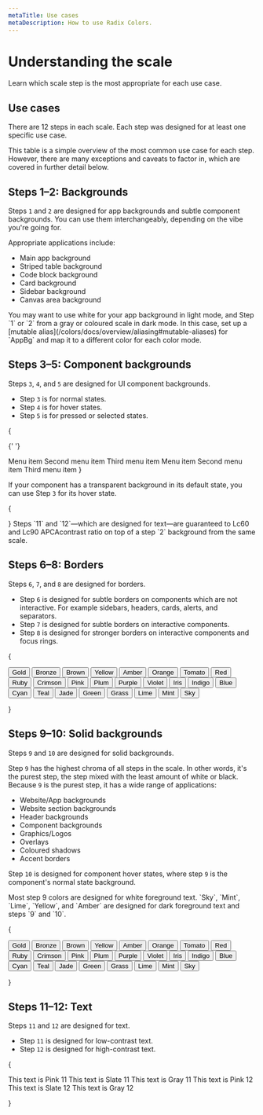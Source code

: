 ```yaml
---
metaTitle: Use cases
metaDescription: How to use Radix Colors.
---
```


# Understanding the scale

<Description>
  Learn which scale step is the most appropriate for each use case.
</Description>

## Use cases

There are 12 steps in each scale. Each step was designed for at least one specific use case.

This table is a simple overview of the most common use case for each step. However, there are many exceptions and caveats to factor in, which are covered in further detail below.

<UseCasesTable />

## Steps 1–2: Backgrounds

<ColorScale01 />

Steps `1` and `2` are designed for app backgrounds and subtle component backgrounds. You can use them interchangeably, depending on the vibe you're going for.

Appropriate applications include:

- Main app background
- Striped table background
- Code block background
- Card background
- Sidebar background
- Canvas area background

<Note>
  You may want to use white for your app background in light mode, and Step `1`
  or `2` from a gray or coloured scale in dark mode. In this case, set up a
  [mutable alias](/colors/docs/overview/aliasing#mutable-aliases) for `AppBg`
  and map it to a different color for each color mode.
</Note>

## Steps 3–5: Component backgrounds

<ColorScale02 />

Steps `3`, `4`, and `5` are designed for UI component backgrounds.

- Step `3` is for normal states.
- Step `4` is for hover states.
- Step `5` is for pressed or selected states.

{

<Flex wrap="wrap" gap="5" my="5">
  <IconButton variant="soft" color="gray"><PlusIcon /></IconButton>
  <IconButton variant="soft" color="pink"><PlusIcon /></IconButton>

{' '}

<Flex direction="column" maxWidth="max-content">
  <MenuItemButton color="gray" data-state="active">
    Menu item
  </MenuItemButton>
  <MenuItemButton color="gray">Second menu item</MenuItemButton>
  <MenuItemButton color="gray">Third menu item</MenuItemButton>
</Flex>

  <Flex direction="column" maxWidth="max-content">
    <MenuItemButton color="pink" data-state="active">
      Menu item
    </MenuItemButton>
    <MenuItemButton color="pink">
      Second menu item
    </MenuItemButton>
    <MenuItemButton color="pink">
      Third menu item
    </MenuItemButton>
  </Flex>
</Flex>
}

If your component has a transparent background in its default state, you can use Step `3` for its hover state.

{

<Flex wrap="wrap" gap="5" my="5">
  <IconButton variant="ghost" color="gray">
    <PlusIcon />
  </IconButton>
  <IconButton variant="ghost" color="blue">
    <PlusIcon />
  </IconButton>
  <IconButton variant="ghost" color="red">
    <PlusIcon />
  </IconButton>
</Flex>
}

<Note>
  Steps `11` and `12`—which are designed for text—are guaranteed to Lc60 and
  Lc90 APCAcontrast ratio on top of a step `2` background from the same scale.
</Note>

## Steps 6–8: Borders

<ColorScale03 />

Steps `6`, `7`, and `8` are designed for borders.

- Step `6` is designed for subtle borders on components which are not interactive. For example sidebars, headers, cards, alerts, and separators.
- Step `7` is designed for subtle borders on interactive components.
- Step `8` is designed for stronger borders on interactive components and focus rings.

{

<Grid columns="7" gap="3" my="5">
  <Button variant="surface" color="gold">
    Gold
  </Button>
  <Button variant="surface" color="bronze">
    Bronze
  </Button>
  <Button variant="surface" color="brown">
    Brown
  </Button>
  <Button variant="surface" color="yellow">
    Yellow
  </Button>
  <Button variant="surface" color="amber">
    Amber
  </Button>
  <Button variant="surface" color="orange">
    Orange
  </Button>
  <Button variant="surface" color="tomato">
    Tomato
  </Button>
  <Button variant="surface" color="red">
    Red
  </Button>
  <Button variant="surface" color="ruby">
    Ruby
  </Button>
  <Button variant="surface" color="crimson">
    Crimson
  </Button>
  <Button variant="surface" color="pink">
    Pink
  </Button>
  <Button variant="surface" color="plum">
    Plum
  </Button>
  <Button variant="surface" color="purple">
    Purple
  </Button>
  <Button variant="surface" color="violet">
    Violet
  </Button>
  <Button variant="surface" color="iris">
    Iris
  </Button>
  <Button variant="surface" color="indigo">
    Indigo
  </Button>
  <Button variant="surface" color="blue">
    Blue
  </Button>
  <Button variant="surface" color="cyan">
    Cyan
  </Button>
  <Button variant="surface" color="teal">
    Teal
  </Button>
  <Button variant="surface" color="jade">
    Jade
  </Button>
  <Button variant="surface" color="green">
    Green
  </Button>
  <Button variant="surface" color="grass">
    Grass
  </Button>
  <Button variant="surface" color="lime">
    Lime
  </Button>
  <Button variant="surface" color="mint">
    Mint
  </Button>
  <Button variant="surface" color="sky">
    Sky
  </Button>
</Grid>

}

## Steps 9–10: Solid backgrounds

<ColorScale04 />

Steps `9` and `10` are designed for solid backgrounds.

Step `9` has the highest chroma of all steps in the scale. In other words, it's the purest step, the step mixed with the least amount of white or black. Because `9` is the purest step, it has a wide range of applications:

- Website/App backgrounds
- Website section backgrounds
- Header backgrounds
- Component backgrounds
- Graphics/Logos
- Overlays
- Coloured shadows
- Accent borders

Step `10` is designed for component hover states, where step `9` is the component's normal state background.

<Note>
  Most step 9 colors are designed for white foreground text. `Sky`, `Mint`,
  `Lime`, `Yellow`, and `Amber` are designed for dark foreground text and steps
  `9` and `10`.
</Note>

{

<Grid columns="7" gap="3" my="5">
  <Button variant="solid" color="gold">
    Gold
  </Button>
  <Button variant="solid" color="bronze">
    Bronze
  </Button>
  <Button variant="solid" color="brown">
    Brown
  </Button>
  <Button variant="solid" color="yellow">
    Yellow
  </Button>
  <Button variant="solid" color="amber">
    Amber
  </Button>
  <Button variant="solid" color="orange">
    Orange
  </Button>
  <Button variant="solid" color="tomato">
    Tomato
  </Button>
  <Button variant="solid" color="red">
    Red
  </Button>
  <Button variant="solid" color="ruby">
    Ruby
  </Button>
  <Button variant="solid" color="crimson">
    Crimson
  </Button>
  <Button variant="solid" color="pink">
    Pink
  </Button>
  <Button variant="solid" color="plum">
    Plum
  </Button>
  <Button variant="solid" color="purple">
    Purple
  </Button>
  <Button variant="solid" color="violet">
    Violet
  </Button>
  <Button variant="solid" color="iris">
    Iris
  </Button>
  <Button variant="solid" color="indigo">
    Indigo
  </Button>
  <Button variant="solid" color="blue">
    Blue
  </Button>
  <Button variant="solid" color="cyan">
    Cyan
  </Button>
  <Button variant="solid" color="teal">
    Teal
  </Button>
  <Button variant="solid" color="jade">
    Jade
  </Button>
  <Button variant="solid" color="green">
    Green
  </Button>
  <Button variant="solid" color="grass">
    Grass
  </Button>
  <Button variant="solid" color="lime">
    Lime
  </Button>
  <Button variant="solid" color="mint">
    Mint
  </Button>
  <Button variant="solid" color="sky">
    Sky
  </Button>
</Grid>

}

## Steps 11–12: Text

<ColorScale05 />

Steps `11` and `12` are designed for text.

- Step `11` is designed for low-contrast text.
- Step `12` is designed for high-contrast text.

{

<Flex gap="2" direction="column" my="5">
  <Text size="3" style={{ color: 'var(--pink-11)' }}>
    This text is Pink 11
  </Text>
  <Text size="3" style={{ color: 'var(--slate-11)' }}>
    This text is Slate 11
  </Text>
  <Text size="3" style={{ color: 'var(--gray-11)' }}>
    This text is Gray 11
  </Text>
  <Text size="3" weight="bold" style={{ color: 'var(--pink-12)' }}>
    This text is Pink 12
  </Text>
  <Text size="3" weight="bold" style={{ color: 'var(--slate-12)' }}>
    This text is Slate 12
  </Text>
  <Text size="3" weight="bold" style={{ color: 'var(--gray-12)' }}>
    This text is Gray 12
  </Text>
</Flex>

}
